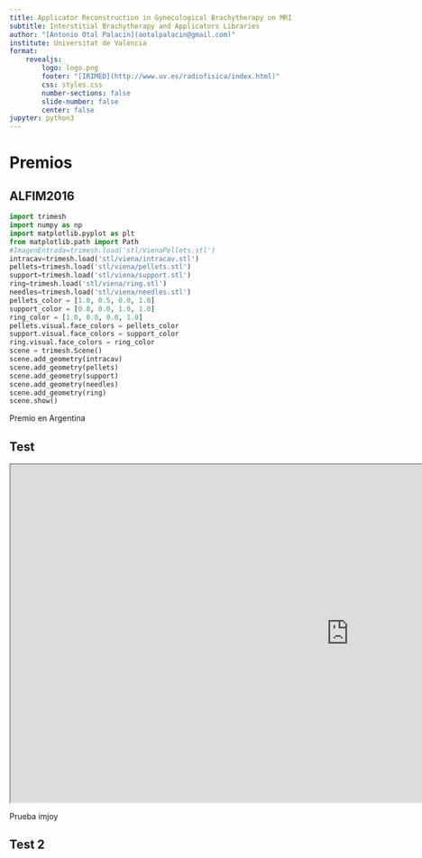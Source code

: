 ---
title: Applicator Reconstruction in Gynecological Brachytherapy on MRI
subtitle: Interstitial Brachytherapy and Applicators Libraries
author: "[Antonio Otal Palacín](aotalpalacin@gmail.com)"
institute: Universitat de Valencia
format: 
    revealjs:
        logo: logo.png
        footer: "[IRIMED](http://www.uv.es/radiofisica/index.html)"
        css: styles.css
        number-sections: false
        slide-number: false
        center: false
jupyter: python3    
---

# Premios

## ALFIM2016 {.center}


```{python}
import trimesh
import numpy as np
import matplotlib.pyplot as plt
from matplotlib.path import Path
#ImagenEntrada=trimesh.load('stl/VienaPellets.stl')
intracav=trimesh.load('stl/viena/intracav.stl')
pellets=trimesh.load('stl/viena/pellets.stl')
support=trimesh.load('stl/viena/support.stl')
ring=trimesh.load('stl/viena/ring.stl')
needles=trimesh.load('stl/viena/needles.stl')
pellets_color = [1.0, 0.5, 0.0, 1.0]
support_color = [0.0, 0.0, 1.0, 1.0]
ring_color = [1.0, 0.0, 0.0, 1.0]
pellets.visual.face_colors = pellets_color
support.visual.face_colors = support_color
ring.visual.face_colors = ring_color
scene = trimesh.Scene()
scene.add_geometry(intracav)
scene.add_geometry(pellets)
scene.add_geometry(support)
scene.add_geometry(needles)
scene.add_geometry(ring)
scene.show()
```


::: notes
Premio en Argentina
:::

## Test {.center}

```{=html}
    <iframe width="1200" height="600" src="https://imjoy.io/lite?plugin=https://raw.githubusercontent.com/aotal/imjoyplug/master/src/file3.imjoy.html" title="Example"></iframe>
```

::: notes
Prueba imjoy
:::

## Test 2

```{=html}
    <div
      style="float: left; display: inline-block; border: 0px solid gray";
      class="itk-vtk-viewer"
      data-url="https://raw.githubusercontent.com/aotal/imjoyplug/master/data/imagen1.nrrd"
      data-viewport="1200x600"
    ></div>
```